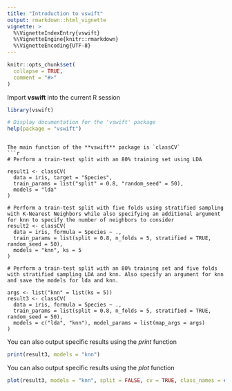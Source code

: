 ```yaml
---
title: "Introduction to vswift"
output: rmarkdown::html_vignette
vignette: >
  %\VignetteIndexEntry{vswift}
  %\VignetteEngine{knitr::rmarkdown}
  %\VignetteEncoding{UTF-8}
---
```


```r
knitr::opts_chunk$set(
  collapse = TRUE,
  comment = "#>"
)
```


Import **vswift** into the current R session
```r
library(vswift)

# Display documentation for the 'vswift' package
help(package = "vswift")
```

```

The main function of the **vswift** package is `classCV`
```r
# Perform a train-test split with an 80% training set using LDA

result1 <- classCV(
  data = iris, target = "Species",
  train_params = list("split" = 0.8, "random_seed" = 50),
  models = "lda"
)

# Perform a train-test split with five folds using stratified sampling with K-Nearest Neighbors while also specifying an additional argument for knn to specify the number of neighbors to consider
result2 <- classCV(
  data = iris, formula = Species ~ .,
  train_params = list(split = 0.8, n_folds = 5, stratified = TRUE, random_seed = 50),
  models = "knn", ks = 5
)

# Perform a train-test split with an 80% training set and five folds with stratified sampling LDA and knn. Also specify an argument for knn and save the models for lda and knn.

args <- list("knn" = list(ks = 5))
result3 <- classCV(
  data = iris, formula = Species ~ .,
  train_params = list(split = 0.8, n_folds = 5, stratified = TRUE, random_seed = 50),
  models = c("lda", "knn"), model_params = list(map_args = args)
)
```

You can also output specific results using the *print* function
```r
print(result3, models = "knn")
```

You can also output specific results using the *plot* function
```r
plot(result3, models = "knn", split = FALSE, cv = TRUE, class_names = c("setosa", "virginica"), metrics = "precision")
```

